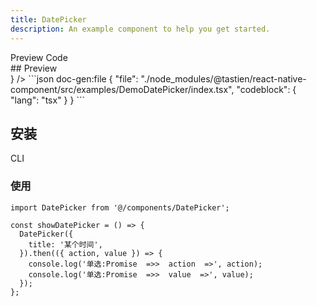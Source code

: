 ```yaml
---
title: DatePicker
description: An example component to help you get started.
---
```



<div className='h-5' />

<Tabs defaultValue="preview">
  <TabsList>
    <TabsTrigger value="preview">Preview</TabsTrigger>
    <TabsTrigger value="code">Code</TabsTrigger>
  </TabsList>
  <TabsContent value="preview">
    <div id="preview" className='*:hidden scroll-m-20' aria-hidden>
      ## Preview
    </div>
    <PreviewCard preview={<DatePickerPreview />} />
  </TabsContent>
  <TabsContent value="code">
    ```json doc-gen:file
    {
      "file": "./node_modules/@tastien/react-native-component/src/examples/DemoDatePicker/index.tsx",
      "codeblock": {
        "lang": "tsx"
      }
    }
    ```
  </TabsContent>
</Tabs>

## 安装

<Tabs defaultValue='cli'>
  <TabsList>
    <TabsTrigger id='cli' value='cli'>
      CLI
    </TabsTrigger>
  </TabsList>
  <TabsContent value='cli'>
    <CommandTabs
      args={[
        'add',
        'https://react-native-component-docs.vercel.app/r/date-picker.json',
      ]}
    />
  </TabsContent>
</Tabs>

### 使用

```tsx
import DatePicker from '@/components/DatePicker';

const showDatePicker = () => {
  DatePicker({
    title: '某个时间',
  }).then(({ action, value }) => {
    console.log('单选:Promise  =>>  action  =>', action);
    console.log('单选:Promise  =>>  value  =>', value);
  });
};
```
